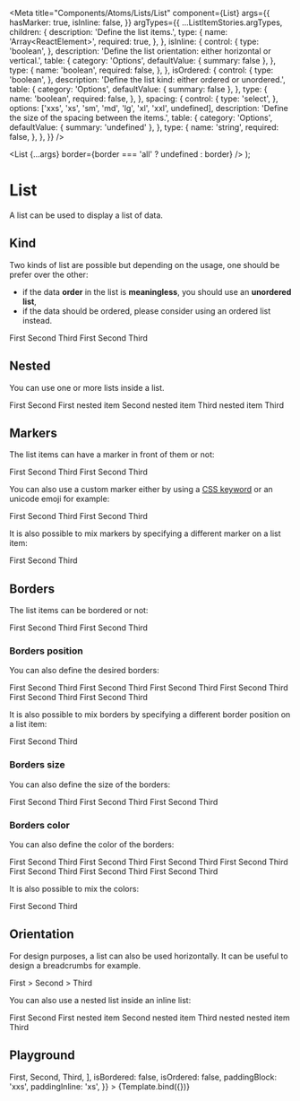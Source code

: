 
<Meta
  title="Components/Atoms/Lists/List"
  component={List}
  args={{
    hasMarker: true,
    isInline: false,
  }}
  argTypes={{
    ...ListItemStories.argTypes,
    children: {
      description: 'Define the list items.',
      type: {
        name: 'Array<ReactElement<ListItemProps>>',
        required: true,
      },
    },
    isInline: {
      control: {
        type: 'boolean',
      },
      description:
        'Define the list orientation: either horizontal or vertical.',
      table: {
        category: 'Options',
        defaultValue: { summary: false },
      },
      type: {
        name: 'boolean',
        required: false,
      },
    },
    isOrdered: {
      control: {
        type: 'boolean',
      },
      description: 'Define the list kind: either ordered or unordered.',
      table: {
        category: 'Options',
        defaultValue: { summary: false },
      },
      type: {
        name: 'boolean',
        required: false,
      },
    },
    spacing: {
      control: {
        type: 'select',
      },
      options: ['xxs', 'xs', 'sm', 'md', 'lg', 'xl', 'xxl', undefined],
      description: 'Define the size of the spacing between the items.',
      table: {
        category: 'Options',
        defaultValue: { summary: 'undefined' },
      },
      type: {
        name: 'string',
        required: false,
      },
    },
  }}
/>

  <List {...args} border={border === 'all' ? undefined : border} />
);

# List

A list can be used to display a list of data.

## Kind

Two kinds of list are possible but depending on the usage, one should be prefer over the other:

- if the data **order** in the list is **meaningless**, you should use an **unordered list**,
- if the data should be ordered, please consider using an ordered list instead.

<Canvas>
  <Story name="Unordered">
    <List>
      <ListItem>First</ListItem>
      <ListItem>Second</ListItem>
      <ListItem>Third</ListItem>
    </List>
  </Story>
  <Story name="Ordered">
    <List isOrdered>
      <ListItem>First</ListItem>
      <ListItem>Second</ListItem>
      <ListItem>Third</ListItem>
    </List>
  </Story>
</Canvas>

## Nested

You can use one or more lists inside a list.

<Canvas>
  <Story name="Nested">
    <List>
      <ListItem>First</ListItem>
      <ListItem>
        Second
        <List isOrdered>
          <ListItem>First nested item</ListItem>
          <ListItem>Second nested item</ListItem>
          <ListItem>Third nested item</ListItem>
        </List>
      </ListItem>
      <ListItem>Third</ListItem>
    </List>
  </Story>
</Canvas>

## Markers

The list items can have a marker in front of them or not:

<Canvas>
  <Story name="Marker - Visible">
    <List>
      <ListItem>First</ListItem>
      <ListItem>Second</ListItem>
      <ListItem>Third</ListItem>
    </List>
  </Story>
  <Story name="Marker - Hidden">
    <List hasMarker={false}>
      <ListItem>First</ListItem>
      <ListItem>Second</ListItem>
      <ListItem>Third</ListItem>
    </List>
  </Story>
</Canvas>

You can also use a custom marker either by using a [CSS keyword](https://developer.mozilla.org/en-US/docs/Web/CSS/list-style-type) or an unicode emoji for example:

<Canvas>
  <Story name="Marker - Custom: CSS Keyword">
    <List marker="circle">
      <ListItem>First</ListItem>
      <ListItem>Second</ListItem>
      <ListItem>Third</ListItem>
    </List>
  </Story>
  <Story name="Marker - Custom: Emoji">
    <List marker={'"\\1F44D  "'}>
      <ListItem>First</ListItem>
      <ListItem>Second</ListItem>
      <ListItem>Third</ListItem>
    </List>
  </Story>
</Canvas>

It is also possible to mix markers by specifying a different marker on a list item:

<Canvas>
  <Story name="Marker - Custom: Mixed">
    <List marker="square">
      <ListItem>First</ListItem>
      <ListItem marker={'"\\1F44D  "'}>Second</ListItem>
      <ListItem>Third</ListItem>
    </List>
  </Story>
</Canvas>

## Borders

The list items can be bordered or not:

<Canvas>
  <Story name="Borders - None">
    <List>
      <ListItem>First</ListItem>
      <ListItem>Second</ListItem>
      <ListItem>Third</ListItem>
    </List>
  </Story>
  <Story name="Borders - All">
    <List isBordered>
      <ListItem>First</ListItem>
      <ListItem>Second</ListItem>
      <ListItem>Third</ListItem>
    </List>
  </Story>
</Canvas>

### Borders position

You can also define the desired borders:

<Canvas>
  <Story name="Borders - Position: Bottom">
    <List isBordered border="bottom">
      <ListItem>First</ListItem>
      <ListItem>Second</ListItem>
      <ListItem>Third</ListItem>
    </List>
  </Story>
  <Story name="Borders - Position: Left">
    <List isBordered border="left">
      <ListItem>First</ListItem>
      <ListItem>Second</ListItem>
      <ListItem>Third</ListItem>
    </List>
  </Story>
  <Story name="Borders - Position: Right">
    <List isBordered border="right">
      <ListItem>First</ListItem>
      <ListItem>Second</ListItem>
      <ListItem>Third</ListItem>
    </List>
  </Story>
  <Story name="Borders - Position: Top">
    <List isBordered border="top">
      <ListItem>First</ListItem>
      <ListItem>Second</ListItem>
      <ListItem>Third</ListItem>
    </List>
  </Story>
  <Story name="Borders - Position: Inline">
    <List isBordered border="inline">
      <ListItem>First</ListItem>
      <ListItem>Second</ListItem>
      <ListItem>Third</ListItem>
    </List>
  </Story>
  <Story name="Borders - Position: Block">
    <List isBordered border="block">
      <ListItem>First</ListItem>
      <ListItem>Second</ListItem>
      <ListItem>Third</ListItem>
    </List>
  </Story>
</Canvas>

It is also possible to mix borders by specifying a different border position on a list item:

<Canvas>
  <Story name="Borders - Position: Mixed">
    <List isBordered border="block">
      <ListItem>First</ListItem>
      <ListItem border="left">Second</ListItem>
      <ListItem>Third</ListItem>
    </List>
  </Story>
</Canvas>

### Borders size

You can also define the size of the borders:

<Canvas>
  <Story name="Borders - Size: Small">
    <List isBordered borderSize="sm">
      <ListItem>First</ListItem>
      <ListItem>Second</ListItem>
      <ListItem>Third</ListItem>
    </List>
  </Story>
  <Story name="Borders - Size: Medium">
    <List isBordered borderSize="md">
      <ListItem>First</ListItem>
      <ListItem>Second</ListItem>
      <ListItem>Third</ListItem>
    </List>
  </Story>
  <Story name="Borders - Size: Large">
    <List isBordered borderSize="lg">
      <ListItem>First</ListItem>
      <ListItem>Second</ListItem>
      <ListItem>Third</ListItem>
    </List>
  </Story>
</Canvas>

### Borders color

You can also define the color of the borders:

<Canvas>
  <Story name="Borders - Color: Critical">
    <List isBordered borderColor="critical">
      <ListItem>First</ListItem>
      <ListItem>Second</ListItem>
      <ListItem>Third</ListItem>
    </List>
  </Story>
  <Story name="Borders - Color: Info">
    <List isBordered borderColor="info">
      <ListItem>First</ListItem>
      <ListItem>Second</ListItem>
      <ListItem>Third</ListItem>
    </List>
  </Story>
  <Story name="Borders - Color: Inverted">
    <List isBordered borderColor="inverted">
      <ListItem>First</ListItem>
      <ListItem>Second</ListItem>
      <ListItem>Third</ListItem>
    </List>
  </Story>
  <Story name="Borders - Color: Muted">
    <List isBordered borderColor="muted">
      <ListItem>First</ListItem>
      <ListItem>Second</ListItem>
      <ListItem>Third</ListItem>
    </List>
  </Story>
  <Story name="Borders - Color: Regular">
    <List isBordered borderColor="regular">
      <ListItem>First</ListItem>
      <ListItem>Second</ListItem>
      <ListItem>Third</ListItem>
    </List>
  </Story>
  <Story name="Borders - Color: Success">
    <List isBordered borderColor="success">
      <ListItem>First</ListItem>
      <ListItem>Second</ListItem>
      <ListItem>Third</ListItem>
    </List>
  </Story>
  <Story name="Borders - Color: Warning">
    <List isBordered borderColor="warning">
      <ListItem>First</ListItem>
      <ListItem>Second</ListItem>
      <ListItem>Third</ListItem>
    </List>
  </Story>
</Canvas>

It is also possible to mix the colors:

<Canvas>
  <Story name="Borders - Color: Mixed">
    <List
      hasMarker={false}
      isBordered
      border="left"
      borderColor="success"
      borderSize="lg"
    >
      <ListItem>First</ListItem>
      <ListItem borderColor="critical">Second</ListItem>
      <ListItem>Third</ListItem>
    </List>
  </Story>
</Canvas>

## Orientation

For design purposes, a list can also be used horizontally. It can be useful to design a breadcrumbs for example.

<Canvas>
  <Story name="Orientation - Inline">
    <List hasMarker={false} isInline isOrdered spacing="xs">
      <ListItem>First</ListItem>
      <ListItem>></ListItem>
      <ListItem>Second</ListItem>
      <ListItem>></ListItem>
      <ListItem>Third</ListItem>
    </List>
  </Story>
</Canvas>

You can also use a nested list inside an inline list:

<Canvas>
  <Story name="Orientation - Inline: Nested">
    <List isInline isOrdered spacing="md">
      <ListItem>First</ListItem>
      <ListItem>
        Second
        <List spacing="sm">
          <ListItem>First nested item</ListItem>
          <ListItem>Second nested item</ListItem>
          <ListItem>Third nested nested item</ListItem>
        </List>
      </ListItem>
      <ListItem>Third</ListItem>
    </List>
  </Story>
</Canvas>

## Playground

<Canvas>
  <Story
    name="Playground"
    args={{
      border: 'all',
      borderColor: 'regular',
      borderSize: 'sm',
      children: [
        <ListItem key="first">First</ListItem>,
        <ListItem key="second">Second</ListItem>,
        <ListItem key="third">Third</ListItem>,
      ],
      isBordered: false,
      isOrdered: false,
      paddingBlock: 'xxs',
      paddingInline: 'xs',
    }}
  >
    {Template.bind({})}
  </Story>
</Canvas>

<ArgsTable story="Playground" />

